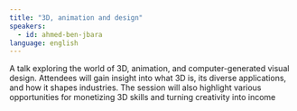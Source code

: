 ```yaml
---
title: "3D, animation and design"
speakers:
  - id: ahmed-ben-jbara
language: english
---
```


A talk exploring the world of 3D, animation, and computer-generated visual design. Attendees will gain insight into what 3D is, its diverse applications,
and how it shapes industries. The session will also highlight various opportunities for monetizing 3D skills and turning creativity into income
